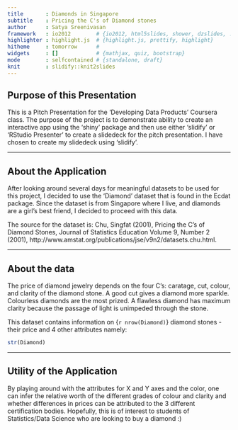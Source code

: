 ```yaml
---
title       : Diamonds in Singapore
subtitle    : Pricing the C's of Diamond stones
author      : Satya Sreenivasan
framework   : io2012        # {io2012, html5slides, shower, dzslides, ...}
highlighter : highlight.js  # {highlight.js, prettify, highlight}
hitheme     : tomorrow      # 
widgets     : []            # {mathjax, quiz, bootstrap}
mode        : selfcontained # {standalone, draft}
knit        : slidify::knit2slides
---
```




## Purpose of this Presentation
This is a Pitch Presentation for the 'Developing Data Products' Coursera class. The purpose of the project is to demonstrate ability to create an interactive app using the 'shiny' package and then use either 'slidify' or 'RStudio Presenter' to create a slidedeck for the pitch presentation. I have chosen to create my slidedeck using 'slidify'.

---

## About the Application
After looking around several days for meaningful datasets to be used for this project, I decided to use the 'Diamond' dataset that is found in the Ecdat package. Since the dataset is from Singapore where I live, and diamonds are a girl's best friend, I decided to proceed with this data.

The source for the dataset is:  Chu, Singfat (2001), Pricing the C's of Diamond Stones, Journal of Statistics Education Volume 9, Number 2 (2001), http://www.amstat.org/publications/jse/v9n2/datasets.chu.html.

---

## About the data
The price of diamond jewelry depends on the four C's: caratage, cut, colour, and clarity of the diamond stone. A good cut gives a diamond more sparkle. Colourless diamonds are the most prized. A flawless diamond has maximum clarity because the passage of light is unimpeded through the stone.

This dataset contains information on {`r nrow(Diamond)`} diamond stones - their price and 4 other attributes namely: 
``` r
str(Diamond)
```

---

## Utility of the Application
By playing around with the attributes for X and Y axes and the color, one can infer the relative worth of the different grades of colour and clarity and whether differences in prices can be attributed to the 3 different certification bodies. Hopefully, this is of interest to students of Statistics/Data Science who are looking to buy a diamond :)
